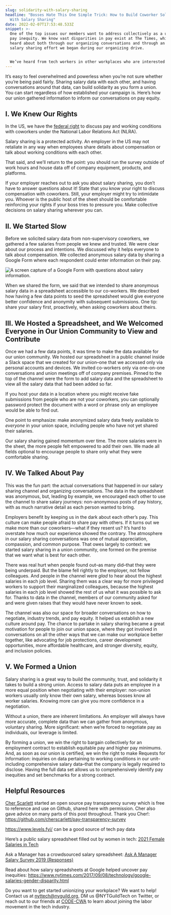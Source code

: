 ```yaml
---
slug: solidarity-with-salary-sharing
headline: "Bosses Hate This One Simple Trick: How to Build Coworker Solidarity
  With Salary Sharing"
date: 2022-02-07T17:53:48.533Z
snippet: >-
  One of the top issues our members want to address collectively as a union is
  pay inequity. We know vast disparities in pay exist at The Times, which we’ve
  heard about both through our organizing conversations and through an important
  salary sharing effort we began during our organizing drive.


  We’ve heard from tech workers in other workplaces who are interested in organizing that resources on our salary sharing project would be valuable. Here’s a guide to starting your own salary sharing process and an invitation to join us in the best way to fight for pay equity: unionizing your workplace.
---
```

It’s easy to feel overwhelmed and powerless when you’re not sure whether you’re being paid fairly. Sharing salary data with each other, and having conversations around that data, can build solidarity as you form a union. You can start regardless of how established your campaign is. Here’s how our union gathered information to inform our conversations on pay equity.  

## I. We Knew Our Rights 

In the US, we have the [federal right](https://www.nlrb.gov/about-nlrb/rights-we-protect/your-rights/your-rights-to-discuss-wages) to discuss pay and working conditions with coworkers under the National Labor Relations Act (NLRA). 

Salary sharing is a protected activity. An employer in the US may not retaliate in any way when employees share details about compensation or talk about working conditions with each other. 

That said, and we’ll return to the point: you should run the survey outside of work hours and house data off of company equipment, products, and platforms.

If your employer reaches out to ask you about salary sharing, you don’t have to answer questions about it! State that you know your right to discuss compensation with coworkers. Still, your employer might try to intimidate you. Whoever is the public host of the sheet should be comfortable reinforcing your rights if your boss tries to pressure you. Make collective decisions on salary sharing wherever you can.

## II. We Started Slow

Before we solicited salary data from non-supervisory coworkers, we gathered a few salaries from people we knew and trusted. We were clear about our process and intentions. We discussed why it helps everyone to talk about compensation. We collected anonymous salary data by sharing a Google Form where each respondent could enter information on their pay.

![A screen capture of a Google Form with questions about salary information.](/images/screen-shot-2022-02-06-at-5.20.21-pm.png)

When we shared the form, we said that we intended to share anonymous salary data in a spreadsheet accessible to our co-workers. We described how having a few data points to seed the spreadsheet would give everyone better confidence and anonymity with subsequent submissions. One tip: share your salary first, proactively, when asking coworkers about theirs.

## III. We Hosted a Spreadsheet, and We Welcomed Everyone in Our Union Community to View and Contribute

Once we had a few data points, it was time to make the data available for our union community. We hosted our spreadsheet in a public channel inside a Slack space that we created for our union–one that we accessed only via personal accounts and devices. We invited co-workers only via one-on-one conversations and union meetings off of company premises. Pinned to the top of the channel were the form to add salary data and the spreadsheet to view all the salary data that had been added so far.

If you host your data in a location where you might receive fake submissions from people who are not your coworkers, you can optionally password protect the document with a word or phrase only an employee would be able to find out. 

One point to emphasize: make anonymized salary data freely available to *everyone* in your union space, including people who have not yet shared their salaries. 

Our salary sharing gained momentum over time. The more salaries were in the sheet, the more people felt empowered to add their own. We made all fields optional to encourage people to share only what they were comfortable sharing. 

## IV. We Talked About Pay 

This was the fun part: the actual conversations that happened in our salary sharing channel and organizing conversations. The data in the spreadsheet was anonymous, but, leading by example, we encouraged each other to use the channel to share salary journeys: non-anonymous posts of pay history, with as much narrative detail as each person wanted to bring. 

Employers benefit by keeping us in the dark about each other’s pay. This culture can make people afraid to share pay with others. If it turns out we make more than our coworkers—what if they resent us? It’s hard to overstate how much our experience showed the contrary. The atmosphere in our salary sharing conversations was one of mutual appreciation, compassion, and common purpose. That owes largely to context: we started salary sharing in a union community, one formed on the premise that we want what is best for each other. 

There was real hurt when people found out–as many did–that they were being underpaid. But the blame fell rightly to the employer, not fellow colleagues. And people in the channel were *glad* to hear about the highest salaries in each job level. Sharing them was a clear way for more privileged workers to support their marginalized colleagues, because the highest salaries in each job level showed the rest of us what it was possible to ask for. Thanks to data in the channel, members of our community asked for and were given raises that they would have never known to seek.

The channel was also our space for broader conversations on how to negotiate, industry trends, and pay equity. It helped us establish a new culture around pay. The chance to partake in salary sharing became a great motivation for people to join our union space, where they got involved in conversations on all the other ways that we can make our workplace better together, like advocating for job protections, career development opportunities, more affordable healthcare, and stronger diversity, equity, and inclusion policies.

## V. We Formed a Union

Salary sharing is a great way to build the community, trust, and solidarity it takes to build a strong union. Access to salary data puts an employee in a more equal position when negotiating with their employer: non-union workers usually only know their own salary, whereas bosses know all worker salaries. Knowing more can give you more confidence in a negotiation.  

Without a union, there are inherent limitations. An employer will always have more accurate, complete data than we can gather from anonymous, voluntary sharing. More significant: when we’re forced to negotiate pay as individuals, our leverage is limited. 

By forming a union, we win the right to bargain collectively for an employment contract to establish equitable pay and higher pay minimums. And, as soon as our union is certified, we win the right to make Requests for Information: inquiries on data pertaining to working conditions in our unit–including comprehensive salary data–that the company is legally required to disclose. Having the full data set allows us to comprehensively identify pay inequities and set benchmarks for a strong contract.

## Helpful Resources

[Cher Scarlett](https://cher.dev/about) started an open source pay transparency survey which is free to reference and use on Github, shared here with permission. Cher also gave advice on many parts of this post throughout. Thank you Cher!: <https://github.com/cherscarlett/pay-transparency-survey>

<https://www.levels.fyi/> can be a good source of tech pay data 

Here’s a public salary spreadsheet filled out by women in tech: [2021 Female Salaries in Tech](https://docs.google.com/spreadsheets/d/1ewqoXMqFTrSKiBrntPwR1Lnv6lHMFZfaL_dy6ivY8zo/edit#gid=1086687617)

Ask a Manager has a crowdsourced salary spreadsheet: [Ask A Manager Salary Survey 2019 (Responses)](https://docs.google.com/spreadsheets/d/1rGCKXIKt-7l5gX06NAwO3pjqEHh-oPXtB8ihkp0vGWo/edit#gid=382484678)

Read about how salary spreadsheets at Google helped uncover pay inequities: <https://www.nytimes.com/2017/09/08/technology/google-salaries-gender-disparity.html>

Do you want to get started unionizing your workplace? We want to help! Contact us at [nyttech@nyguild.org](mailto:nyttech@nyguild.org), DM us @NYTGuildTech on Twitter, or reach out to our friends at [CODE-CWA](https://www.code-cwa.org/organize) to learn about joining the labor movement in the tech industry.